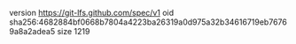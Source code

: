 version https://git-lfs.github.com/spec/v1
oid sha256:4682884bf0668b7804a4223ba26319a0d975a32b34616719eb76769a8a2adea5
size 1219
